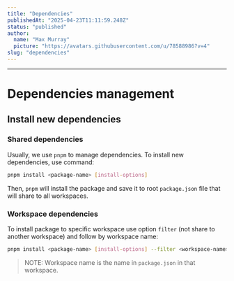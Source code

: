 ```yaml
---
title: "Dependencies"
publishedAt: "2025-04-23T11:11:59.248Z"
status: "published"
author:
  name: "Max Murray"
  picture: "https://avatars.githubusercontent.com/u/78588986?v=4"
slug: "dependencies"
---
```


---

# Dependencies management

## Install new dependencies

### Shared dependencies

Usually, we use `pnpm` to manage dependencies. To install new dependencies, use command:

```bash
pnpm install <package-name> [install-options]
```

Then, `pnpm` will install the package and save it to root `package.json` file that will share to all workspaces.

### Workspace dependencies

To install package to specific workspace use option `filter` (not share to another workspace) and follow by workspace name:

```bash
pnpm install <package-name> [install-options] --filter <workspace-name>
```

> NOTE: Workspace name is the name in `package.json` in that workspace.
